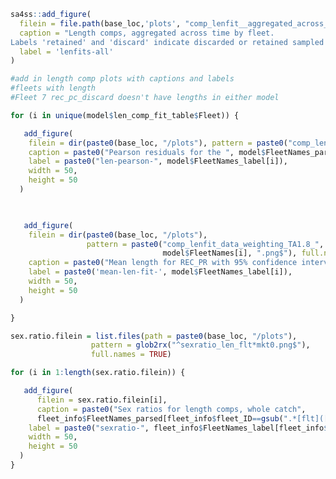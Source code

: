 
<!-- ======================================================================= -->
<!-- ********************** Fit to the Length Data ************************* --> 
<!-- ======================================================================= -->

```r
sa4ss::add_figure(
  filein = file.path(base_loc,'plots', "comp_lenfit__aggregated_across_time.png"),
  caption = "Length comps, aggregated across time by fleet.
Labels 'retained' and 'discard' indicate discarded or retained sampled for each fleet. Panels without this designation represent the whole catch",
  label = 'lenfits-all'
)
```



```r
#add in length comp plots with captions and labels
#fleets with length
#Fleet 7 rec_pc_discard doesn't have lengths in either model

for (i in unique(model$len_comp_fit_table$Fleet)) {

   add_figure(
    filein = dir(paste0(base_loc, "/plots"), pattern = paste0("comp_lenfit_residsflt", i), full.names = TRUE)[1],
    caption = paste0("Pearson residuals for the ", model$FleetNames_parsed[i], ". Closed bubbles are positive residuals (observed > expected) and open bubbles are negative residuals (observed < expected)"),
    label = paste0("len-pearson-", model$FleetNames_label[i]),
    width = 50,
    height = 50
  )
  


   add_figure(
    filein = dir(paste0(base_loc, "/plots"), 
                 pattern = paste0("comp_lenfit_data_weighting_TA1.8_",
                                  model$FleetNames[i], ".png$"), full.names = TRUE),
    caption = paste0("Mean length for REC_PR with 95% confidence intervals based on current samples sizes. Francis data weighting method TA1.8: thinner intervals (with capped ends) show result of further adjusting sample sizes based on suggested multiplier (with 95% interval) for length data from the ",model$FleetNames_parsed[i]),
    label = paste0('mean-len-fit-', model$FleetNames_label[i]),
    width = 50,
    height = 50
  )

}
```





<!-- ======================================================================= -->
<!-- ***************************** Sex Ratios ****************************** --> 
<!-- ======================================================================= -->

```r
sex.ratio.filein = list.files(path = paste0(base_loc, "/plots"), 
                  pattern = glob2rx("^sexratio_len_flt*mkt0.png$"), 
                  full.names = TRUE)

for (i in 1:length(sex.ratio.filein)) {

   add_figure(
      filein = sex.ratio.filein[i],
      caption = paste0("Sex ratios for length comps, whole catch",
      fleet_info$FleetNames_parsed[fleet_info$fleet_ID==gsub(".*[flt]([^m]+)[m].*", "\\1", sex.ratio.filein[i])],". Observed sex ratios (points) with 75% intervals (vertical lines) calculated as a Jeffreys interval based on the adjusted input sample size. The model expectation is shown in the purple line"),
    label = paste0("sexratio-", fleet_info$FleetNames_label[fleet_info$fleet_ID==gsub(".*[flt]([^m]+)[m].*", "\\1", sex.ratio.filein[i])]),
    width = 50,
    height = 50
  )
}



```